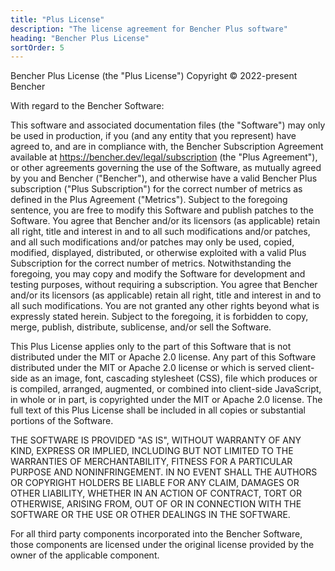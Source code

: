 ```yaml
---
title: "Plus License"
description: "The license agreement for Bencher Plus software"
heading: "Bencher Plus License"
sortOrder: 5
---
```


Bencher Plus License (the "Plus License")
Copyright © 2022-present Bencher

With regard to the Bencher Software:

This software and associated documentation files (the "Software") may
only be used in production, if you (and any entity that you represent)
have agreed to, and are in compliance with, the Bencher Subscription
Agreement available at https://bencher.dev/legal/subscription (the "Plus
Agreement"), or other agreements governing the use of the Software, as
mutually agreed by you and Bencher ("Bencher"), and otherwise have a
valid Bencher Plus subscription ("Plus Subscription") for the correct
number of metrics as defined in the Plus Agreement ("Metrics"). Subject
to the foregoing sentence, you are free to modify this Software and
publish patches to the Software. You agree that Bencher and/or its
licensors (as applicable) retain all right, title and interest in and to
all such modifications and/or patches, and all such modifications and/or
patches may only be used, copied, modified, displayed, distributed, or
otherwise exploited with a valid Plus Subscription for the correct
number of metrics. Notwithstanding the foregoing, you may copy and modify
the Software for development and testing purposes, without requiring a
subscription. You agree that Bencher and/or its licensors (as
applicable) retain all right, title and interest in and to all such
modifications. You are not granted any other rights beyond what is
expressly stated herein. Subject to the foregoing, it is forbidden to
copy, merge, publish, distribute, sublicense, and/or sell the Software.

This Plus License applies only to the part of this Software that is not
distributed under the MIT or Apache 2.0 license. Any part of this
Software distributed under the MIT or Apache 2.0 license or which is
served client-side as an image, font, cascading stylesheet (CSS), file
which produces or is compiled, arranged, augmented, or combined into
client-side JavaScript, in whole or in part, is copyrighted under the
MIT or Apache 2.0 license. The full text of this Plus License shall be
included in all copies or substantial portions of the Software.

THE SOFTWARE IS PROVIDED "AS IS", WITHOUT WARRANTY OF
ANY KIND, EXPRESS OR IMPLIED, INCLUDING BUT NOT LIMITED
TO THE WARRANTIES OF MERCHANTABILITY, FITNESS FOR A
PARTICULAR PURPOSE AND NONINFRINGEMENT. IN NO EVENT
SHALL THE AUTHORS OR COPYRIGHT HOLDERS BE LIABLE FOR ANY
CLAIM, DAMAGES OR OTHER LIABILITY, WHETHER IN AN ACTION
OF CONTRACT, TORT OR OTHERWISE, ARISING FROM, OUT OF OR
IN CONNECTION WITH THE SOFTWARE OR THE USE OR OTHER
DEALINGS IN THE SOFTWARE.

For all third party components incorporated into the Bencher Software, those
components are licensed under the original license provided by the owner of the
applicable component.
